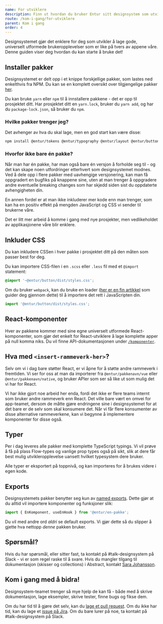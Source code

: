 ```yaml
---
name: For utviklere
description: Finn ut hvordan du bruker Entur sitt designsystem som utvikler.
route: /kom-i-gang/for-utviklere
parent: Kom i gang
order: 4
---
```



<PageHeader>
  Designsystemet gjør det enklere for deg som utvikler å lage gode, universelt
  utformede brukeropplevelser som er like på tvers av appene våre. Denne guiden
  viser deg hvordan du kan starte å bruke det!
</PageHeader>

## Installer pakker

Designsystemet er delt opp i et knippe forskjellige pakker, som lastes ned enkelthvis fra NPM. Du kan se en komplett oversikt over tilgjengelige pakker [her](http://npmjs.org/org/entur).

Du kan bruke `yarn` eller `npm` til å innstallere pakkene - det er opp til prosjektet ditt. Har prosjektet ditt en `yarn.lock`, bruker du `yarn add`, og har du `package-lock.json`, så bruker du `npm`.

### Hvilke pakker trenger jeg?

Det avhenger av hva du skal lage, men en god start kan være disse:

```sh
npm install @entur/tokens @entur/typography @entur/layout @entur/buttons @entur/form
```

### Hvorfor ikke bare én pakke?

Når man har én pakke, har man også bare én versjon å forholde seg til - og det kan skape noen utfordringer etterhvert som designsystemet modnes. Ved å dele opp i flere pakker med uavhengige versjonering, kan man få oppgradert en bugfiks på knappene sine, uten at man trenger å oppgradere andre eventuelle breaking changes som har skjedd siden sist du oppdaterte avhengigheten din.

En annen fordel er at man ikke inkluderer mer kode enn man trenger, som kan ha en positiv effekt på mengden JavaScript og CSS vi sender til brukerne våre.

Det er litt mer arbeid å komme i gang med nye prosjekter, men vedlikeholdet av applikasjonene våre blir enklere.

## Inkluder CSS

Du kan inkludere CSSen i hver pakke i prosjektet ditt på den måten som passer best for deg.

Du kan importere CSS-filen i en `.scss` eller `.less` fil med et `@import` statement:

```scss
@import '~@entur/button/dist/styles.css';
```

Om du bruker `webpack`, kan du bruke en loader ([her er en fin artikkel](https://medium.com/a-beginners-guide-for-webpack-2/webpack-loaders-css-and-sass-2cc0079b5b3a) som guider deg gjennom dette) til å importere det rett i JavaScripten din.

```js
import '@entur/button/dist/styles.css';
```

## React-komponenter

Hver av pakkene kommer med sine egne universelt utformede React-komponenter, som gjør det enkelt for React-utviklere å lage komplette apper på null komma niks. Du vil finne API-dokumentasjonen under [`/komponenter`](/komponenter).

## Hva med `<insert-rammeverk-her>`?

Selv om vi i dag bare støtter React, er vi åpne for å støtte andre rammeverk i fremtiden. Vi ser for oss at man da importerer fra `@entur/pakkenavn/vue` eller `@entur/pakkenavn/native`, og bruker APIer som ser så like ut som mulig det vi har for React.

Vi har ikke gjort noe arbeid her enda, fordi det ikke er flere teams internt som bruker andre rammeverk enn React. Det ville bare vært en omvei for app-teamet, dersom de måtte gjøre endringene sine i designsystemet for at det bare er de selv som skal konsumere det. Når vi får flere konsumenter av disse alternative rammeverkene, kan vi begynne å implementere komponenter for disse også.

## Typer

Per i dag leveres alle pakker med komplette TypeScript typings. Vi vil prøve å få på plass Flow-types og vanlige prop types også på sikt, slik at dere får best mulig utvikleropplevelse uansett hvilket typesystem dere bruker.

Alle typer er eksportert på toppnivå, og kan importeres for å brukes videre i egen kode.

## Exports

Designsystemets pakker benytter seg kun av [named exports](https://developer.mozilla.org/en-US/docs/web/javascript/reference/statements/export). Dette gjør at du alltid vil importere komponenter og funksjoner slik:

```js
import { EnKomponent, useEnHook } from '@entur/en-pakke';
```

Du vil med andre ord _aldri_ se default exports. Vi gjør dette så du slipper å gjette hva nettopp _denne_ pakken bruker.

## Spørsmål?

Hvis du har spørsmål, eller sitter fast, ta kontakt på #talk-designsystem på Slack - vi er som regel raske til å svare. Hvis du mangler tilgang til dokumentasjon (skisser og collections) i Abstract, kontakt [Sara Johansson](mailto:sara.johansson@entur.org).

## Kom i gang med å bidra!

Designsystem-teamet trenger så mye hjelp de kan få - både med å skrive dokumentasjon, lage eksempler, skrive tester, finne bugs og fikse dem.

Om du har tid til å gjøre det selv, kan du [lage et pull request](https://bitbucket.org/enturas/design-system). Om du ikke har tid, kan du lage et [issue på Jira](https://enturas.atlassian.com). Om du bare lurer på noe, ta kontakt på #talk-designsystem på Slack.
